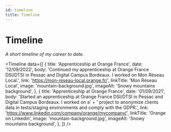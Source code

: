 ```yaml
---
id: timeline
title: Timeline
---
```


# Timeline

_A short timeline of my career to date._


<Timeline
  data={[
    {
      title: 'Apprenticeship at Orange France',
      date: '12/09/2022',
      body: 'Continued my apprenticeship at Orange France DSI/DTSI in Pessac and Digital Campus Bordeaux. I worked on Mon Réseau Local.',
      link: 'https://mon-reseau-local.orange.fr/',
      linkTitle: 'Mon Réseau Local',
      image: 'mountain-background.jpg',
      imageAlt: 'Snowy mountains background',
    },
    {
      title: 'Apprenticeship at Orange France',
      date: '01/09/2021',
      body: 'Started an apprenticeship at Orange France DSI/DTSI in Pessac and Digital Campus Bordeaux. I worked on a' +
          ' project to anonymize clients data in tests/staging environments and comply with the GDPR.',
      link: 'https://www.linkedin.com/company/orange/mycompany/',
      linkTitle: 'Orange on Linkedin',
      image: 'mountain-background.jpg',
      imageAlt: 'Snowy mountains background',
    },
  ]}
/>
